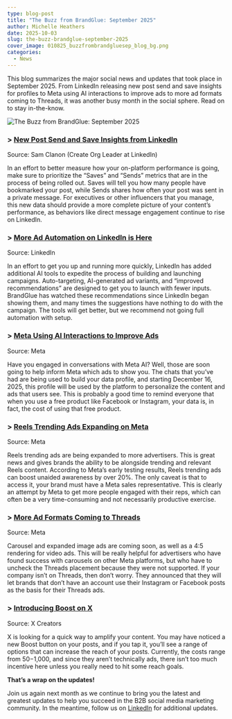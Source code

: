 ```yaml
---
type: blog-post
title: "The Buzz from BrandGlue: September 2025"
author: Michelle Heathers
date: 2025-10-03
slug: the-buzz-brandglue-september-2025
cover_image: 010825_buzzfrombrandgluesep_blog_bg.png
categories:
  - News
---
```

This blog summarizes the major social news and updates that took place in September 2025. From LinkedIn releasing new post send and save insights for profiles to Meta using AI interactions to improve ads to more ad formats coming to Threads, it was another busy month in the social sphere. Read on to stay in-the-know.

![The Buzz from BrandGlue: September 2025](010825_buzzfrombrandgluesep_blog_bg.png)

### \> [New Post Send and Save Insights from LinkedIn](https://www.linkedin.com/posts/samclanon_weve-been-cooking-up-some-new-metrics-this-activity-7371552201904922624-Zr0r/)

Source: Sam Clanon (Create Org Leader at LinkedIn)

In an effort to better measure how your on-platform performance is going, make sure to prioritize the “Saves” and “Sends” metrics that are in the process of being rolled out. Saves will tell you how many people have bookmarked your post, while Sends shares how often your post was sent in a private message. For executives or other influencers that you manage, this new data should provide a more complete picture of your content’s performance, as behaviors like direct message engagement continue to rise on LinkedIn.

### \> [More Ad Automation on LinkedIn is Here](https://www.linkedin.com/business/marketing/blog/linkedin-ads/launch-small-business-campaign-linkedin-new-tools)

Source: LinkedIn

In an effort to get you up and running more quickly, LinkedIn has added additional AI tools to expedite the process of building and launching campaigns. Auto-targeting, AI-generated ad variants, and “improved recommendations” are designed to get you to launch with fewer inputs. BrandGlue has watched these recommendations since LinkedIn began showing them, and many times the suggestions have nothing to do with the campaign. The tools will get better, but we recommend not going full automation with setup.

### \> [Meta Using AI Interactions to Improve Ads](https://about.fb.com/news/2025/10/improving-your-recommendations-apps-ai-meta/)

Source: Meta

Have you engaged in conversations with Meta AI? Well, those are soon going to help inform Meta which ads to show you. The chats that you’ve had are being used to build your data profile, and starting December 16, 2025, this profile will be used by the platform to personalize the content and ads that users see. This is probably a good time to remind everyone that when you use a free product like Facebook or Instagram, your data is, in fact, the cost of using that free product.

### \> [Reels Trending Ads Expanding on Meta](https://www.facebook.com/business/news/from-culture-to-conversion-with-metas-brand-building-tools)

Source: Meta

Reels trending ads are being expanded to more advertisers. This is great news and gives brands the ability to be alongside trending and relevant Reels content. According to Meta’s early testing results, Reels trending ads can boost unaided awareness by over 20%. The only caveat is that to access it, your brand must have a Meta sales representative. This is clearly an attempt by Meta to get more people engaged with their reps, which can often be a very time-consuming and not necessarily productive exercise.

### \> [More Ad Formats Coming to Threads](https://www.facebook.com/business/news/from-culture-to-conversion-with-metas-brand-building-tools)

Source: Meta

Carousel and expanded image ads are coming soon, as well as a 4:5 rendering for video ads. This will be really helpful for advertisers who have found success with carousels on other Meta platforms, but who have to uncheck the Threads placement because they were not supported. If your company isn’t on Threads, then don’t worry. They announced that they will let brands that don’t have an account use their Instagram or Facebook posts as the basis for their Threads ads.

### \> [Introducing Boost on X](https://x.com/XCreators/status/1968392794000474147)

Source: X Creators

X is looking for a quick way to amplify your content. You may have noticed a new Boost button on your posts, and if you tap it, you’ll see a range of options that can increase the reach of your posts. Currently, the costs range from $50-$1,000, and since they aren’t technically ads, there isn’t too much incentive here unless you really need to hit some reach goals.

**That’s a wrap on the updates!**

Join us again next month as we continue to bring you the latest and greatest updates to help you succeed in the B2B social media marketing community. In the meantime, follow us on [LinkedIn](https://www.linkedin.com/company/brandglue-com/posts/?feedView=all) for additional updates.